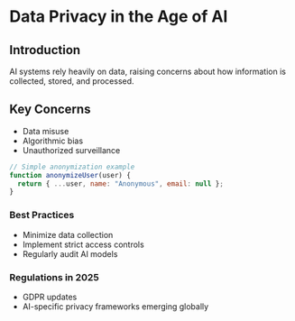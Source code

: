 
<MdxLayout>

# Data Privacy in the Age of AI

## Introduction

AI systems rely heavily on data, raising concerns about how information is collected, stored, and processed.

## Key Concerns

- Data misuse  
- Algorithmic bias  
- Unauthorized surveillance  

```javascript
// Simple anonymization example
function anonymizeUser(user) {
  return { ...user, name: "Anonymous", email: null };
}
```

### Best Practices

- Minimize data collection
- Implement strict access controls
- Regularly audit AI models

### Regulations in 2025

- GDPR updates
- AI-specific privacy frameworks emerging globally

</MdxLayout>